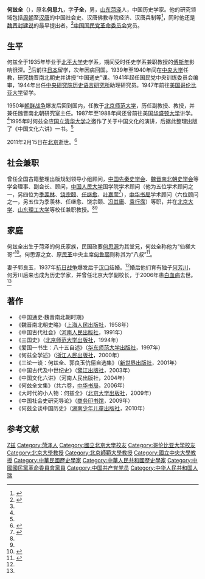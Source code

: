 '''何兹全'''（{{bd|1911年|9月7日|2011年|2月15日|catIdx=He何}}），原名'''何思九'''，字'''子全'''，男，[[山东|山东]][[菏泽|菏泽]]人，中国历史学家。他的研究领域包括[[周朝|周朝]]至[[汉唐|汉唐]]的中国社会史、汉唐佛教寺院经济、汉唐兵制等<ref name="rm">{{cite web|url=http://culture.people.com.cn/GB/40479/40480/4311568.html|title=何兹全：吾爱吾师　吾尤爱真理|date=2006-04-19|publisher=人民网|accessdate=2011-02-16|archive-date=2009-04-16|archive-url=https://web.archive.org/web/20090416204640/http://culture.people.com.cn/GB/40479/40480/4311568.html|dead-url=no}}</ref>，同时他还是[[三论五说|魏晋封建说]]的最早提出者。<ref name="gx">{{cite web|url=http://www.guoxue.com/rw/heziquan/hzq01.htm|title=何兹全|publisher=国学网|accessdate=2011-02-16|archive-date=2012-11-15|archive-url=https://web.archive.org/web/20121115164006/http://www.guoxue.com/rw/heziquan/hzq01.htm|dead-url=no}}</ref>[[中国国民党革命委员会|中国国民党革命委员会]]党员。

== 生平 ==
何兹全于1935年毕业于[[北平大学|北平大学]]史学系，期间受时任史学系兼职教授的[[傅斯年|傅斯年]]影响很深。<ref name="rm" />后前往[[日本|日本]]留学，次年因病回国。1939年至1940年间在[[國立中央大學_(南京)|中央大学]]任教，研究魏晋南北朝史并讲授“中国通史”课。1941年起任国民党中央训练委员会编审，1944年出任[[中央研究院历史语言研究所|中央研究院历史语言研究所]]助理研究员。1947年前往[[美国|美国]][[哥伦比亚大学|哥伦比亚大学]]留学。

1950年[[朝鲜战争|朝鲜战争]]爆发后回到国内，任教于[[北京师范大学|北京师范大学]]，历任副教授、教授，并兼任魏晋南北朝研究室主任。1987年至1988年间还曾前往美国[[华盛顿大学|华盛顿大学]]讲学。<ref name="gx" />1995年时何兹全应[[国立清华大学|国立清华大学]]之邀作了关于中国文化的演讲，后据此整理出版了《中国文化六讲》一书。<ref name="rm" />

2011年2月15日在[[北京|北京]]逝世。<ref name="qq">{{cite web|url=http://news.qq.com/a/20110216/001497.htm|title=著名历史学家何兹全因病逝世 享年101岁|date=2011-02-16|publisher=腾讯网|access-date=2011-02-16|archive-date=2020-08-07|archive-url=https://web.archive.org/web/20200807010459/https://news.qq.com/a/20110216/001497.htm}}</ref>

== 社会兼职 ==
曾任全国古籍整理出版规划领导小组顾问，[[中国先秦史学会|中国先秦史学会]]、[[魏晋南北朝史学会|魏晋南北朝史学会]]等学会理事、副会长、顾问，[[中国人民大学|中国人民大学]]国学院学术顾问（他为五位学术顾问之一，另四位为[[季羡林|季羡林]]、[[饶宗颐|饶宗颐]]、[[任继愈|任继愈]]、[[叶嘉莹|叶嘉莹]]<ref name="acriticism">{{cite web|url=http://www.acriticism.com/article.asp?Newsid=12404&type=1002|title=李 沣：当代学术史上的胜景——聊城傅斯年家与荷泽何思远家的世纪交谊|publisher=学术批评网|date=2011-02-11}}{{dead link|date=2017年11月 |bot=InternetArchiveBot |fix-attempted=yes }}</ref>），[[中华书局|中华书局]]学术顾问（六位顾问之一，另五位为季羡林、任继愈、饶宗颐、[[冯其庸|冯其庸]]、[[袁行霈|袁行霈]]）等职，并在[[北京大学|北京大学]]、[[山东理工大学|山东理工大学]]等校任兼职教授。<ref name="gx" /><ref name="qq" />

== 家庭 ==
何兹全出生于菏泽的何氏家族，民国政要[[何思源|何思源]]为其堂兄，何兹全称他为“仙槎大哥”<ref name="gmw">{{cite web|url=http://www.gmw.cn/01ds/2010-04/28/content_1105622.htm|title=何兹全：期颐老者眼中的红尘|date=2010-04-28|publisher=中华读书报|accessdate=2011-02-16|archive-date=2017-01-09|archive-url=https://web.archive.org/web/20170109113249/http://www.gmw.cn/01ds/2010-04/28/content_1105622.htm|dead-url=no}}</ref>。何思源之女、原[[民革|民革]]中央主席[[何鲁丽|何鲁丽]]则称其为“八叔”<ref>{{cite web|url=http://daxue.163.com/10/0604/11/68B4C1Q1009163A5.html|title=何兹全先生自述（一）：何氏家族|publisher=网易|date=2010-06-04|accessdate=2011-02-16|archive-date=2011-06-29|archive-url=https://web.archive.org/web/20110629215719/http://daxue.163.com/10/0604/11/68B4C1Q1009163A5.html|dead-url=no}}</ref>。

妻子郭良玉，1937年[[抗日战争|抗日战争]]爆发后于[[汉口|汉口]]结婚。<ref name="gmw" />婚后他们育有独子[[何芳川|何芳川]]，何芳川后来也成为历史学家，并曾任北京大学副校长，于2006年患[[白血病|白血病]]去世。<ref name="acriticism" />

== 著作 ==
* 《中国通史·魏晋南北朝时期》
* 《魏晋南北朝史略》（[[上海人民出版社|上海人民出版社]]，1958年）
* 《中国古代社会》（[[河南人民出版社|河南人民出版社]]，1991年）
* 《三国史》（[[北京师范大学出版社|北京师范大学出版社]]，1994年）
* 《爱国一书生：八十五自述》（[[华东师范大学出版社|华东师范大学出版社]]，1997年）
* 《何兹全学述》（[[浙江人民出版社|浙江人民出版社]]，2000年）
* 《三论一谈：何兹全、郭良玉伉俪自选集》（[[新世界出版社|新世界出版社]]，2001年）
* 《中国古代及中世纪史》（[[鹭江出版社|鹭江出版社]]，2003年）
* 《中国文化六讲》（河南人民出版社，2004年）
* 《何兹全文集》（共六卷，[[中华书局|中华书局]]，2006年）
* 《大时代的小人物：何兹全》（[[北京大学出版社|北京大学出版社]]，2009年）
* 《中国社会史研究导论》（[[商务印书馆|商务印书馆]]，2009年）
* 《何兹全谈中国历史》（[[湖南少年儿童出版社|湖南少年儿童出版社]]，2010年）

== 参考文献 ==
{{Reflist}}

{{Authority control}}
{{DEFAULTSORT:He何}}
[[Category:何姓|Z兹]]
[[Category:菏泽人|Category:菏泽人]]
[[Category:國立北京大學校友|Category:國立北京大學校友]]
[[Category:哥伦比亚大学校友|Category:哥伦比亚大学校友]]
[[Category:北京大學教授|Category:北京大學教授]]
[[Category:北京師範大學教授|Category:北京師範大學教授]]
[[Category:國立中央大學教授|Category:國立中央大學教授]]
[[Category:中華民國歷史學家|Category:中華民國歷史學家]]
[[Category:中華人民共和國歷史學家|Category:中華人民共和國歷史學家]]
[[Category:中國國民黨革命委員會黨員|Category:中國國民黨革命委員會黨員]]
[[Category:中国共产党党员|Category:中国共产党党员]]
[[Category:中华人民共和国人瑞|Category:中华人民共和国人瑞]]